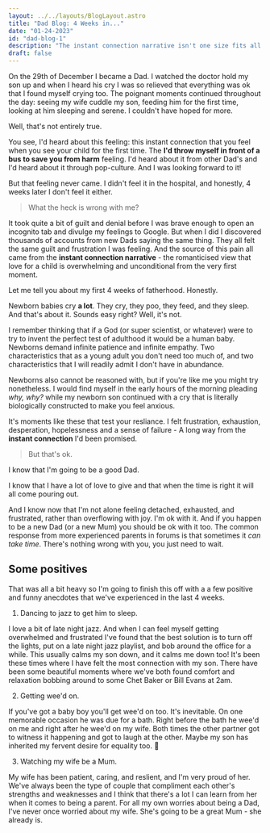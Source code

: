 ```yaml
---
layout: ../../layouts/BlogLayout.astro
title: "Dad Blog: 4 Weeks in..."
date: "01-24-2023"
id: "dad-blog-1"
description: "The instant connection narrative isn't one size fits all."
draft: false
---
```



On the 29th of December I became a Dad. I watched the doctor hold my son up and when I heard his cry I was so relieved that everything was ok that I found myself crying too. The poignant moments continued throughout the day: seeing my wife cuddle my son, feeding him for the first time, looking at him sleeping and serene. I couldn't have hoped for more.

Well, that's not entirely true.

You see, I'd heard about this feeling: this instant connection that you feel when you see your child for the first time. The **I'd throw myself in front of a bus to save you from harm** feeling. I'd heard about it from other Dad's and I'd heard about it through pop-culture. And I was looking forward to it!

But that feeling never came. I didn't feel it in the hospital, and honestly, 4 weeks later I don't feel it either.

> What the heck is wrong with me?

It took quite a bit of guilt and denial before I was brave enough to open an incognito tab and divulge my feelings to Google. But when I did I discovered thousands of accounts from new Dads saying the same thing. They all felt the same guilt and frustration I was feeling. And the source of this pain all came from the **instant connection narrative** - the romanticised view that love for a child is overwhelming and unconditional from the very first moment.

Let me tell you about my first 4 weeks of fatherhood. Honestly.

Newborn babies cry **a lot**. They cry, they poo, they feed, and they sleep. And that's about it. Sounds easy right? Well, it's not.

I remember thinking that if a God (or super scientist, or whatever) were to try to invent the perfect test of adulthood it would be a human baby. Newborns demand infinite patience and infinite empathy. Two characteristics that as a young adult you don't need too much of, and two characteristics that I will readily admit I don't have in abundance.

Newborns also cannot be reasoned with, but if you're like me you might try nonetheless. I would find myself in the early hours of the morning pleading _why, why?_ while my newborn son continued with a cry that is literally biologically constructed to make you feel anxious.

It's moments like these that test your resliance. I felt frustration, exhaustion, desperation, hopelessness and a sense of failure - A long way from the **instant connection** I'd been promised.

> But that's ok.

I know that I'm going to be a good Dad.

I know that I have a lot of love to give and that when the time is right it will all come pouring out.

And I know now that I'm not alone feeling detached, exhausted, and frustrated, rather than overflowing with joy. I'm ok with it. And if you happen to be a new Dad (or a new Mum) you should be ok with it too. The common response from more experienced parents in forums is that sometimes it _can take time_. There's nothing wrong with you, you just need to wait.

## Some positives

That was all a bit heavy so I'm going to finish this off with a a few positive and funny anecdotes that we've experienced in the last 4 weeks.

1. Dancing to jazz to get him to sleep.

I love a bit of late night jazz. And when I can feel myself getting overwhelmed and frustrated I've found that the best solution is to turn off the lights, put on a late night jazz playlist, and bob around the office for a while. This usually calms my son down, and it calms me down too! It's been these times where I have felt the most connection with my son. There have been some beautiful moments where we've both found comfort and relaxation bobbing around to some Chet Baker or Bill Evans at 2am.

2. Getting wee'd on.

If you've got a baby boy you'll get wee'd on too. It's inevitable. On one memorable occasion he was due for a bath. Right before the bath he wee'd on me and right after he wee'd on my wife. Both times the other partner got to witness it happening and got to laugh at the other. Maybe my son has inherited my fervent desire for equality too. 🤔

3. Watching my wife be a Mum.

My wife has been patient, caring, and reslient, and I'm very proud of her. We've always been the type of couple that compliment each other's strengths and weaknesses and I think that there's a lot I can learn from her when it comes to being a parent. For all my own worries about being a Dad, I've never once worried about my wife. She's going to be a great Mum - she already is.
